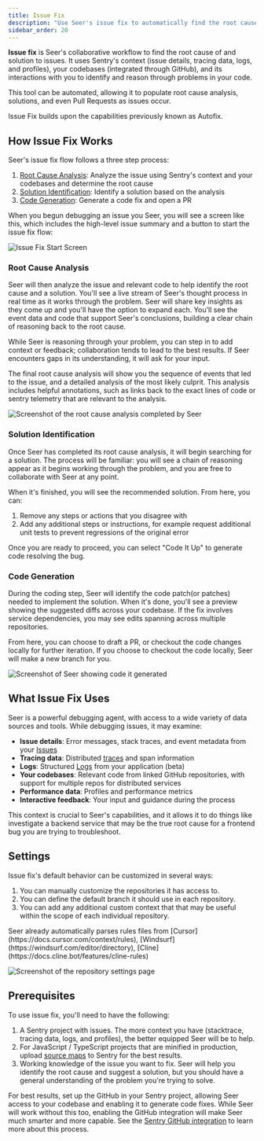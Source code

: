 ```yaml
---
title: Issue Fix
description: "Use Seer's issue fix to automatically find the root cause of issues and generate code fixes."
sidebar_order: 20
---
```


**Issue fix** is Seer's collaborative workflow to find the root cause of and solution to issues. It uses Sentry's context (issue details, tracing data, logs, and profiles), your codebases (integrated through GitHub), and its interactions with you to identify and reason through problems in your code.

This tool can be automated, allowing it to populate root cause analysis, solutions, and even Pull Requests as issues occur.

<Alert>
Issue Fix builds upon the capabilities previously known as Autofix.
</Alert>

## How Issue Fix Works

Seer's issue fix flow follows a three step process:

1. [Root Cause Analysis](#root-cause-analysis): Analyze the issue using Sentry's context and your codebases and determine the root cause
2. [Solution Identification](#solution-identification): Identify a solution based on the analysis
3. [Code Generation](#code-generation): Generate a code fix and open a PR

When you begun debugging an issue you Seer, you will see a screen like this, which includes the high-level issue summary and a button to start the issue fix flow:

![Issue Fix Start Screen](../img/issue-fix-start-screen.png)

### Root Cause Analysis

Seer will then analyze the issue and relevant code to help identify the root cause and a solution. You'll see a live stream of Seer's thought process in real time as it works through the problem. Seer will share key insights as they come up and you'll have the option to expand each. You'll see the event data and code that support Seer's conclusions, building a clear chain of reasoning back to the root cause.

While Seer is reasoning through your problem, you can step in to add context or feedback; collaboration tends to lead to the best results. If Seer encounters gaps in its understanding, it will ask for your input.

The final root cause analysis will show you the sequence of events that led to the issue, and a detailed analysis of the most likely culprit. This analysis includes helpful annotations, such as links back to the exact lines of code or sentry telemetry that are relevant to the analysis.

![Screenshot of the root cause analysis completed by Seer](../img/rca.png)

### Solution Identification

Once Seer has completed its root cause analysis, it will begin searching for a solution. The process will be familiar: you will see a chain of reasoning appear as it begins working through the problem, and you are free to collaborate with Seer at any point.

When it's finished, you will see the recommended solution. From here, you can:

1. Remove any steps or actions that you disagree with
2. Add any additional steps or instructions, for example request additional unit tests to prevent regressions of the original error

Once you are ready to proceed, you can select "Code It Up" to generate code resolving the bug. 

### Code Generation

During the coding step, Seer will identify the code patch(or patches) needed to implement the solution. When it's done, you'll see a preview showing the suggested diffs across your codebase. If the fix involves service dependencies, you may see edits spanning across multiple repositories. 

From here, you can choose to draft a PR, or checkout the code changes locally for further iteration. If you choose to checkout the code locally, Seer will make a new branch for you.

![Screenshot of Seer showing code it generated](../img/coding-step.png)

## What Issue Fix Uses

Seer is a powerful debugging agent, with access to a wide variety of data sources and tools. While debugging issues, it may examine:

- **Issue details**: Error messages, stack traces, and event metadata from your [Issues](/product/issues/)
- **Tracing data**: Distributed [traces](/concepts/key-terms/tracing/#whats-a-trace) and span information
- **Logs**: Structured [Logs](/product/explore/logs/) from your application (beta)
- **Your codebases**: Relevant code from linked GitHub repositories, with support for multiple repos for distributed services
- **Performance data**: Profiles and performance metrics
- **Interactive feedback**: Your input and guidance during the process

This context is crucial to Seer's capabilities, and it allows it to do things like investigate a backend service that may be the true root cause for a frontend bug you are trying to troubleshoot. 

## Settings

Issue fix's default behavior can be customized in several ways:

1. You can manually customize the repositories it has access to. 
2. You can define the default branch it should use in each repository.
3. You can add any additional custom context that that may be useful within the scope of each individual repository.

<Alert>
Seer already automatically parses rules files from [Cursor](https://docs.cursor.com/context/rules), [Windsurf](https://windsurf.com/editor/directory), [Cline](https://docs.cline.bot/features/cline-rules) 
</Alert>

![Screenshot of the repository settings page](../img/repo-settings.png)

## Prerequisites

To use issue fix, you'll need to have the following:

1. A Sentry project with issues. The more context you have (stacktrace, tracing data, logs, and profiles), the better equipped Seer will be to help. 
1. For JavaScript / TypeScript projects that are minified in production, upload [source maps](/platforms/javascript/sourcemaps/) to Sentry for the best results.
1. Working knowledge of the issue you want to fix. Seer will help you identify the root cause and suggest a solution, but you should have a general understanding of the problem you're trying to solve.

For best results, set up the GitHub in your Sentry project, allowing Seer access to your codebase and enabling it to generate code fixes. While Seer will work without this too, enabling the GitHub integration will make Seer much smarter and more capable. See the [Sentry GitHub integration](/organization/integrations/source-code-mgmt/github/) to learn more about this process. 
